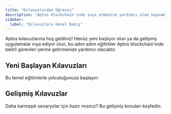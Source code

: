 ```yaml
---
title: "Kılavuzlardan Öğrenin"
description: "Aptos blockchain'inde inşa etmenize yardımcı olan kapsamlı adım adım eğitimler, yeni başlayan temellerinden gelişmiş geliştirme modellerine kadar"
sidebar:
  label: "Kılavuzlara Genel Bakış"
---
```



Aptos kılavuzlarına hoş geldiniz! Henüz yeni başlıyor olun ya da gelişmiş uygulamalar inşa ediyor olun, bu adım adım eğitimler Aptos blockchain'inde belirli görevleri yerine getirmenize yardımcı olacaktır.

## Yeni Başlayan Kılavuzları

Bu temel eğitimlerle yolculuğunuza başlayın:

<CardGrid>
  <LinkCard href="/build/guides/first-transaction" title="İlk İşleminiz" description="Aptos blockchain'inde temel bir işlem oluşturmayı, göndermeyi ve doğrulamayı öğrenin." />

  <LinkCard href="/build/guides/your-first-nft" title="İlk NFT'niz" description="Aptos TypeScript SDK kullanarak dijital varlıkları (NFT'leri) oluşturun, basarak aktarın." />

  <LinkCard href="/build/guides/first-fungible-asset" title="İlk Fungible Asset'iniz" description="Hesaplar arasında aktarılabilen bir fungible asset oluşturun ve yönetin." />

  <LinkCard href="/build/guides/first-coin" title="İlk Coin'iniz" description="Aptos'ta basma ve aktarma özelliklerine sahip kendi özel coin'inizi oluşturun." />

  <LinkCard href="/build/guides/first-move-module" title="İlk Move Modülünüz" description="Basit bir Move modülü oluşturun ve Aptos blockchain'ine dağıtın." />

  <LinkCard href="/build/guides/build-e2e-dapp" title="İlk Dapp'iniz" description="Akıllı sözleşmeler ve React ön ucuyla tam bir todo listesi dapp'i (merkeziyetsiz uygulama) oluşturun." />

  <LinkCard href="/build/guides/first-multisig" title="İlk Multisig'iniz" description="Birden fazla anahtar sahibinin onayını gerektiren çoklu imza hesabını ayarlayın." />
</CardGrid>

## Gelişmiş Kılavuzlar

Daha karmaşık senaryolar için hazır mısınız? Bu gelişmiş konuları keşfedin:

<CardGrid>
  <LinkCard href="/build/guides/multisig-managed-fungible-asset" title="Multisig Yönetimli Varlıklar" description="Basım, dondurma ve yakma işlemleri için birden fazla onay gerektiren multisig hesap tarafından kontrol edilen güvenli bir fungible asset oluşturun." />

  <LinkCard href="/build/guides/aptos-keyless" title="Aptos Keyless" description="Kullanıcıların mevcut Google veya Apple girişlerini kullanarak blockchain hesapları oluşturmasına izin verin, seed ifadeleri veya özel anahtarların gerekliliğini ortadan kaldırın." />

  <LinkCard href="/build/guides/sponsored-transactions" title="Sponsor Edilen İşlemler" description="Merkeziyetsiz uygulamanızın kullanıcılar için işlem gaz ücretlerini karşılamasına izin verin, APT token'ları tutma gerekliliğini ortadan kaldırın." />

  <LinkCard href="/build/guides/transaction-management" title="İşlem Yönetimi" description="Sıra numarası yönetimi, başarısızlık kurtarma ve yüksek hacimli uygulamalar için çalışan hesaplarıyla paralel işlem dahil gelişmiş işlem orkestrasyon tekniklerini öğrenin." />

  <LinkCard href="/build/guides/key-rotation" title="Anahtar Döndürme" description="Hesap adreslerini veya mevcut entegrasyonları değiştirmeden bir hesabın özel kimlik doğrulama kimlik bilgilerini güncellemek için Aptos'un güvenli anahtar döndürme özelliğini kullanın." />

  <LinkCard href="/build/guides/exchanges" title="Borsa Entegrasyonu" description="Altyapı kurulumu, adres standartları, varlık yönetimi, bakiye takibi ve işlem işlemeyi kapsayan bir borsaya Aptos ve Aptos varlıklarını entegre etme kapsamlı kılavuzu." />

  <LinkCard href="/build/guides/oracles" title="Oracle'lar" description="Gerçek zamanlı piyasa verilerine erişim için yapılandırma adımları ve örneklerle Aptos akıllı sözleşmelerinizde Pyth Network oracle'larını kullanarak fiyat akışlarını uygulayın." />
</CardGrid>
